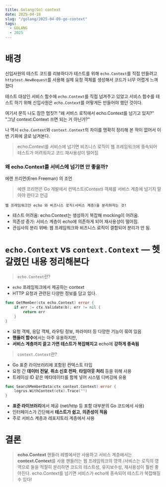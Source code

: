 ```yaml
---
title: Golang(Go) context
date: 2025-04-18
slug: "/golang/2025-04-09-go-context"
tags:
  - GOLANG
  - 2025
---
```


# 배경

신입사원의 테스트 코드를 리뷰하다가
테스트를 위해 `echo.Context`를 직접 만들려고 `httptest.NewRequest`를 사용해 실제 요청 객체를 생성해서
코드가 너무 어렵게 느껴졌다

테스트 대상인 서비스 함수에 `echo.Context`를 직접 넘겨주고 있었고
서비스 함수를 테스트 하기 위해 신입사원은 `echo.Context`를 어떻게든 만들어야 했던 것이다.

여기서 문득 나도 잠깐 멈칫?!
"왜 서비스 로직에서 echo.Context를 넘기고 있지?"
"그냥 context.Context 쓰면 되는 거 아닌가?"

나 역시 `echo.Context`와 `context.Context`의 차이를 명확히 정리해 본 적이 없어서 이번 기회에 글로 남겨본다.

> echo.Context를 서비스에 넘기면 비즈니스 로직이 웹 프레임워크에 종속되어 테스트가 어려워지고 코드 재사용성이 떨어짐

### 왜 echo.Context를 서비스에 넘기면 안 좋을까?

에렌 프리먼(Eren Freeman) 의 조언
> 에렌 프리먼은 Go 개발에서 컨텍스트(Context) 객체를 서비스 계층에 넘기지 말아야 한다고 언급

`웹 프레임워크인 echo 와 비즈니스 로직(서비스 계층)을 분리하자는 것!`

* 테스트 어려움: echo.Context는 생성하기 복잡해 mocking이 어려움.
* 의존성 증가: 서비스 계층이 echo에 의존하게 되어 재사용성이 떨어짐.
* 관심사의 분리 위배: 웹 프레임워크와 비즈니스 로직이 결합되어 분리가 안 됨.

# `echo.Context` vs `context.Context` — 헷갈렸던 내용 정리해본다

>  `echo.Context`란?

* `echo` 프레임워크에서 제공하는 context
*  HTTP 요청과 관련된 다양한 정보를 담고 있다.

```go
func GetMember(ctx echo.Context) error {
    if err := ctx.Validate(b); err != nil {
  		return err
  	}
}
```

- 요청 객체, 응답 객체, 라우팅 정보, 파라미터 등 다양한 기능이 묶여 있음
- **핸들러 함수**에서는 아주 유용하지만,
- **서비스 계층까지 끌고 가면 테스트가 복잡해지고** echo에 **강하게 종속됨**

> `context.Context`란?

* Go 표준 라이브러리에 포함된 컨텍스트 타입
* 요청 간 **데이터 전달**, **취소 신호 전파**, **타임아웃 처리** 등을 위해 사용
* 트레이싱 ID 같은 메타데이터를 함께 넣어 시스템 디버깅에 유용

```go
func SearchMemberData(ctx context.Context) error {
    logrus.WithContext(ctx).Trace("")
}
```
- **표준 라이브러리**에서 제공 (net/http 등 포함 대부분의 Go 코드에서 사용)
- 인터페이스가 간단해서 **테스트가 쉽고**, **의존성이 적음**
- 주로 서비스 계층과 레포지토리 계층에서 사용


# 결론

> **echo.Context** 핸들러 레벨에서만 사용하고 서비스 계층에서는 **context.Context**를 사용
> 핸들러는 웹 프레임워크의 영역 /서비스는 로직의 영역으로 둘을 적절히 분리하면 코드의 테스트성, 유지보수성, 재사용성이 훨씬 좋아진다.
> echo.Context를 넘기면 서비스가 echo에 종속되어 테스트가 복잡해질 수 있다!

